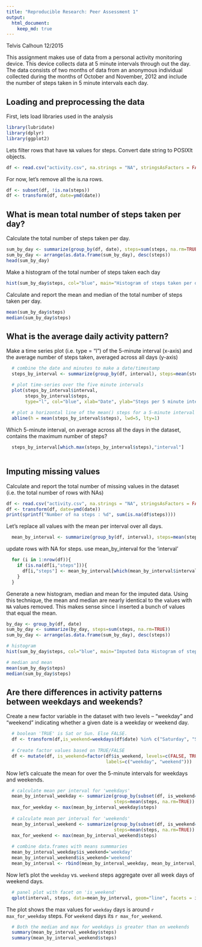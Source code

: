 ```yaml
---
title: "Reproducible Research: Peer Assessment 1"
output: 
  html_document:
    keep_md: true
---
```


Telvis Calhoun 12/2015

This assignment makes use of data from a personal activity monitoring device. This device collects data at 5 minute intervals through out the day. The data consists of two months of data from an anonymous individual collected during the months of October and November, 2012 and include the number of steps taken in 5 minute intervals each day.

## Loading and preprocessing the data

First, lets load libraries used in the analysis

```r
library(lubridate)
library(dplyr)
library(ggplot2)
```

Lets filter rows that have `NA` values for steps. Convert date string to POSIXlt objects.

```r
df <- read.csv("activity.csv", na.strings = "NA", stringsAsFactors = FALSE)
```

For now, let's remove all the is.na rows.
```r
df <- subset(df, !is.na(steps))
df <- transform(df, date=ymd(date))
```


## What is mean total number of steps taken per day?

Calculate the total number of steps taken per day.

```r
sum_by_day <- summarize(group_by(df, date), steps=sum(steps, na.rm=TRUE))
sum_by_day <- arrange(as.data.frame(sum_by_day), desc(steps))
head(sum_by_day)
```

Make a histogram of the total number of steps taken each day

```r
hist(sum_by_day$steps, col="blue", main="Histogram of steps taken per day")
```

Calculate and report the mean and median of the total number of steps taken per day.

```r
mean(sum_by_day$steps)
median(sum_by_day$steps)
```


## What is the average daily activity pattern?
Make a time series plot (i.e. type = "l") of the 5-minute interval (x-axis) and the average number of steps taken, averaged across all days (y-axis)

```r
  # combine the date and minutes to make a date/timestamp
  steps_by_interval <- summarize(group_by(df, interval), steps=mean(steps, na.rm=TRUE))

  # plot time-series over the five minute intervals
  plot(steps_by_interval$interval, 
       steps_by_interval$steps, 
       type="l", col="blue", xlab="Date", ylab="Steps per 5 minute interval")
  
  # plot a horizontal line of the mean() steps for a 5-minute interval over all the days
  abline(h = mean(steps_by_interval$steps), lwd=5, lty=1)
```

Which 5-minute interval, on average across all the days in the dataset, contains the maximum number of steps?

```r
  steps_by_interval[which.max(steps_by_interval$steps),"interval"]
    
```

## Imputing missing values

Calculate and report the total number of missing values in the dataset (i.e. the total number of rows with NAs)

```r
df <- read.csv("activity.csv", na.strings = "NA", stringsAsFactors = FALSE)
df <- transform(df, date=ymd(date))
print(sprintf("Number of na steps : %d", sum(is.na(df$steps))))
```
  
Let's replace all values with the mean per interval over all days. 
```r
  mean_by_interval <- summarize(group_by(df, interval), steps=mean(steps, na.rm=TRUE))
```
  
update rows with NA for steps. use mean_by_interval for the 'interval'
```r
  for (i in 1:nrow(df)){
    if (is.na(df[i,"steps"])){
      df[i,"steps"] <- mean_by_interval[which(mean_by_interval$interval==df[i,"interval"]), "steps"]
    }
  }
```

Generate a new histogram, median and mean for the imputed data. Using this technique, the mean and median are nearly identical to the values with `NA` values removed. This makes sense since I inserted a bunch of values that equal the mean.

```r
by_day <- group_by(df, date)
sum_by_day <- summarize(by_day, steps=sum(steps, na.rm=TRUE))
sum_by_day <- arrange(as.data.frame(sum_by_day), desc(steps))

# histogram
hist(sum_by_day$steps, col="blue", main="Imputed Data Histogram of steps taken per day")

# median and mean
mean(sum_by_day$steps)
median(sum_by_day$steps)
```

## Are there differences in activity patterns between weekdays and weekends?

Create a new factor variable in the dataset with two levels – “weekday” and “weekend” indicating whether a given date is a weekday or weekend day.
```r
  # boolean 'TRUE' is Sat or Sun. Else FALSE.
  df <- transform(df,is_weekend=weekdays(df$date) %in% c("Saturday", "Sunday"))
  
  # Create factor values based on TRUE/FALSE
  df <- mutate(df, is_weekend=factor(df$is_weekend, levels=c(FALSE, TRUE), 
                                     labels=c("weekday", "weekend")))
```

Now let's calcuate the mean for over the 5-minute intervals for weekdays and weekends.  
```r
  # calculate mean per interval for 'weekdays'
  mean_by_interval_weekday <- summarize(group_by(subset(df, is_weekend=='weekday'), interval), 
                                        steps=mean(steps, na.rm=TRUE))
  max_for_weekday <- max(mean_by_interval_weekday$steps)
  
  # calculate mean per interval for 'weekends'
  mean_by_interval_weekend <- summarize(group_by(subset(df, is_weekend=='weekend'), interval), 
                                        steps=mean(steps, na.rm=TRUE))
  max_for_weekend <- max(mean_by_interval_weekend$steps)
  
  # combine data.frames with means summmaries
  mean_by_interval_weekday$is_weekend='weekday'
  mean_by_interval_weekend$is_weekend='weekend'
  mean_by_interval <- rbind(mean_by_interval_weekday, mean_by_interval_weekend)
```

Now let's plot the `weekday` vs. `weekend` steps aggregate over all week days of weekend days.

```r
  # panel plot with facet on 'is_weekend'
  qplot(interval, steps, data=mean_by_interval, geom="line", facets = is_weekend ~.)
```

The plot shows the max values for `weekday` days is around `r max_for_weekday` steps. For `weekend` days its `r max_for_weekend`.

```r
  # Both the median and max for weekdays is greater than on weekends
  summary(mean_by_interval_weekday$steps)
  summary(mean_by_interval_weekend$steps)
```
  